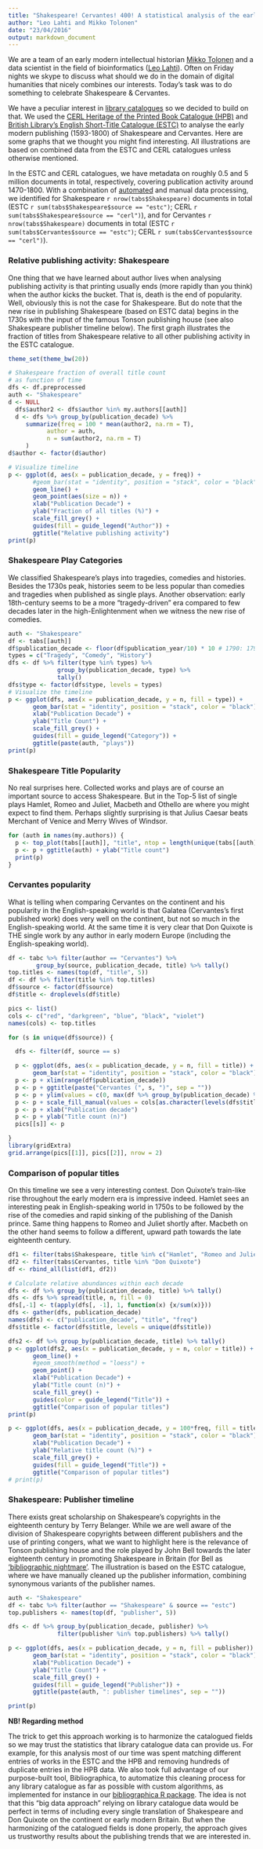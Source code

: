 ```yaml
---
title: "Shakespeare! Cervantes! 400! A statistical analysis of the early modern printing of the Bard and Don Quixote"
author: "Leo Lahti and Mikko Tolonen"
date: "23/04/2016"
output: markdown_document
---
```



We are a team of an early modern intellectual historian [Mikko Tolonen](https://twitter.com/mikko_tolonen) and a data scientist in the field of bioinformatics ([Leo Lahti](http://www.iki.fi/Leo.Lahti)). Often on Friday nights we skype to discuss what should we do in the domain of digital humanities that nicely combines our interests. Today’s task was to do something to celebrate Shakespeare & Cervantes.

We have a peculiar interest in [library
catalogues](https://www.liberquarterly.eu/article/10.18352/lq.10112/)
so we decided to build on that. We used the [CERL Heritage of the
Printed Book Catalogue (HPB)](https://www.cerl.org/resources/hpb/main)
and [British Library’s English Short-Title Catalogue
(ESTC)](http://estc.bl.uk/F/?func=file&file_name=login-bl-estc) to
analyse the early modern publishing (1593-1800) of Shakespeare and
Cervantes. Here are some graphs that we thought you might find
interesting. All illustrations are based on combined data from the
ESTC and CERL catalogues unless otherwise mentioned.

In the ESTC and CERL catalogues, we have metadata on roughly 0.5 and 5
million documents in total, respectively, covering publication
activity around 1470-1800. With a combination of
[automated](https://github.com/rOpenGov/estc) and manual data
processing, we identified for Shakespeare `r nrow(tabs$Shakespeare)`
documents in total (ESTC `r sum(tabs$Shakespeare$source == "estc")`;
CERL `r sum(tabs$Shakespeare$source == "cerl")`), and for Cervantes `r
nrow(tabs$Shakespeare)` documents in total (ESTC
`r sum(tabs$Cervantes$source == "estc")`; CERL
`r sum(tabs$Cervantes$source == "cerl")`).


### Relative publishing activity: Shakespeare

One thing that we have learned about author lives when analysing publishing activity is that printing usually ends (more rapidly than you think) when the author kicks the bucket. That is, death is the end of popularity. Well, obviously this is not the case for Shakespeare. But do note that the new rise in publishing Shakespeare (based on ESTC data) begins in the 1730s with the input of the famous Tonson publishing house (see also Shakespeare publisher timeline below). The first graph illustrates the fraction of titles from Shakespeare relative to all other publishing activity in the ESTC catalogue.

```r
theme_set(theme_bw(20))

# Shakespeare fraction of overall title count
# as function of time
dfs <- df.preprocessed
auth <- "Shakespeare"
d <- NULL
  dfs$author2 <- dfs$author %in% my.authors[[auth]]
  d <- dfs %>% group_by(publication_decade) %>%
	 summarize(freq = 100 * mean(author2, na.rm = T),
	 	   author = auth,
		   n = sum(author2, na.rm = T)
	 )
d$author <- factor(d$author)

# Visualize timeline
p <- ggplot(d, aes(x = publication_decade, y = freq)) +
       #geom_bar(stat = "identity", position = "stack", color = "black") +
       geom_line() +
       geom_point(aes(size = n)) +              
       xlab("Publication Decade") +
       ylab("Fraction of all titles (%)") +
       scale_fill_grey() +
       guides(fill = guide_legend("Author")) +
       ggtitle("Relative publishing activity")
print(p)
```


### Shakespeare Play Categories
 
We classified Shakespeare’s plays into tragedies, comedies and
histories. Besides the 1730s peak, histories seem to be less popular
than comedies and tragedies when published as single plays. Another
observation: early 18th-century seems to be a more “tragedy-driven”
era compared to few decades later in the high-Enlightenment when we
witness the new rise of comedies. 


```r
auth <- "Shakespeare"
df <- tabs[[auth]]
df$publication_decade <- floor(df$publication_year/10) * 10 # 1790: 1790-1799
types = c("Tragedy", "Comedy", "History")
dfs <- df %>% filter(type %in% types) %>%
              group_by(publication_decade, type) %>%
              tally()
dfs$type <- factor(dfs$type, levels = types)
# Visualize the timeline
p <- ggplot(dfs, aes(x = publication_decade, y = n, fill = type)) +
       geom_bar(stat = "identity", position = "stack", color = "black") +
       xlab("Publication Decade") +
       ylab("Title Count") +
       scale_fill_grey() +
       guides(fill = guide_legend("Category")) +
       ggtitle(paste(auth, "plays"))       
print(p)
```


### Shakespeare Title Popularity
 
No real surprises here. Collected works and plays are of course an important source to access Shakespeare. But in the Top-5 list of single plays Hamlet, Romeo and Juliet, Macbeth and Othello are where you might expect to find them. Perhaps slightly surprising is that Julius Caesar beats Merchant of Venice and Merry Wives of Windsor. 


```r
for (auth in names(my.authors)) {
  p <- top_plot(tabs[[auth]], "title", ntop = length(unique(tabs[[auth]]$title)))
  p <- p + ggtitle(auth) + ylab("Title count")
  print(p)
}
```


### Cervantes popularity
 
What is telling when comparing Cervantes on the continent and his popularity in the English-speaking world is that Galatea (Cervantes’s first published work) does very well on the continent, but not so much in the English-speaking world. At the same time it is very clear that Don Quixote is THE single work by any author in early modern Europe (including the English-speaking world).
 

```r
df <- tabc %>% filter(author == "Cervantes") %>%
        group_by(source, publication_decade, title) %>% tally()
top.titles <- names(top(df, "title", 5))
df <- df %>% filter(title %in% top.titles)
df$source <- factor(df$source)
df$title <- droplevels(df$title)

pics <- list()
cols <- c("red", "darkgreen", "blue", "black", "violet")
names(cols) <- top.titles

for (s in unique(df$source)) {

  dfs <- filter(df, source == s)

  p <- ggplot(dfs, aes(x = publication_decade, y = n, fill = title)) +
       geom_bar(stat = "identity", position = "stack", color = "black")
  p <- p + xlim(range(df$publication_decade))
  p <- p + ggtitle(paste("Cervantes (", s, ")", sep = ""))
  p <- p + ylim(values = c(0, max(df %>% group_by(publication_decade) %>% tally() %>% select(n)) + 1))
  p <- p + scale_fill_manual(values = cols[as.character(levels(dfs$title))])
  p <- p + xlab("Publication decade")
  p <- p + ylab("Title count (n)")  
  pics[[s]] <- p

}
library(gridExtra)
grid.arrange(pics[[1]], pics[[2]], nrow = 2)
```


### Comparison of popular titles
 
On this timeline we see a very interesting contest. Don Quixote’s train-like rise throughout the early modern era is impressive indeed. Hamlet sees an interesting peak in English-speaking world in 1750s to be followed by the rise of the comedies and rapid sinking of the publishing of the Danish prince. Same thing happens to Romeo and Juliet shortly after. Macbeth on the other hand seems to follow a different, upward path towards the late eighteenth century. 


```r
df1 <- filter(tabs$Shakespeare, title %in% c("Hamlet", "Romeo and Juliet", "Macbeth", "Othello"))
df2 <- filter(tabs$Cervantes, title %in% "Don Quixote")
df <- rbind_all(list(df1, df2)) 

# Calculate relative abundances within each decade
dfs <- df %>% group_by(publication_decade, title) %>% tally()
dfs <- dfs %>% spread(title, n, fill = 0)
dfs[,-1] <- t(apply(dfs[, -1], 1, function(x) {x/sum(x)}))
dfs <- gather(dfs, publication_decade)
names(dfs) <- c("publication_decade", "title", "freq")
dfs$title <- factor(dfs$title, levels = unique(dfs$title))

dfs2 <- df %>% group_by(publication_decade, title) %>% tally()
p <- ggplot(dfs2, aes(x = publication_decade, y = n, color = title)) +
       geom_line() +
       #geom_smooth(method = "loess") +       
       geom_point() +       
       xlab("Publication Decade") +
       ylab("Title count (n)") +
       scale_fill_grey() +
       guides(color = guide_legend("Title")) +
       ggtitle("Comparison of popular titles")
print(p)

p <- ggplot(dfs, aes(x = publication_decade, y = 100*freq, fill = title)) +
       geom_bar(stat = "identity", position = "stack", color = "black") +
       xlab("Publication Decade") +
       ylab("Relative title count (%)") +
       scale_fill_grey() +
       guides(fill = guide_legend("Title")) +
       ggtitle("Comparison of popular titles")
# print(p)
```


### Shakespeare: Publisher timeline
 
There exists great scholarship on Shakespeare’s copyrights in the eighteenth century by Terry Belanger. While we are well aware of the division of Shakespeare copyrights between different publishers and the use of printing congers, what we want to highlight here is the relevance of Tonson publishing house and the role played by John Bell towards the later eighteenth century in promoting Shakespeare in Britain (for Bell as ['bibliographic nightmare'](http://collation.folger.edu/2012/06/john-bell-bibliographic-nightmare/). The illustration is based on the ESTC catalogue, where we have manually cleaned up the publisher information, combining synonymous variants of the publisher names.


```r
auth <- "Shakespeare"
df <- tabc %>% filter(author == "Shakespeare" & source == "estc")
top.publishers <- names(top(df, "publisher", 5))

dfs <- df %>% group_by(publication_decade, publisher) %>%
              filter(publisher %in% top.publishers) %>% tally()

p <- ggplot(dfs, aes(x = publication_decade, y = n, fill = publisher)) +
       geom_bar(stat = "identity", position = "stack", color = "black") +
       xlab("Publication Decade") +
       ylab("Title Count") +
       scale_fill_grey() +
       guides(fill = guide_legend("Publisher")) +       
       ggtitle(paste(auth, ": publisher timelines", sep = ""))       

print(p)
```



**NB! Regarding method**

The trick to get this approach working is to harmonize the catalogued fields so we may trust the statistics that library catalogue data can provide us. For example, for this analysis most of our time was spent matching different entries of works in the ESTC and the HPB and removing hundreds of duplicate entries in the HPB data. We also took full advantage of our purpose-built tool, Bibliographica, to automatize this cleaning process for any library catalogue as far as possible with custom algorithms, as implemented for instance in our [bibliographica R package](https://github.com/rOpenGov/bibliographica). The idea is not that this “big data approach” relying on library catalogue data would be perfect in terms of including every single translation of Shakespeare and Don Quixote on the continent or early modern Britain. But when the harmonizing of the catalogued fields is done properly, the approach gives us trustworthy results about the publishing trends that we are interested in.

